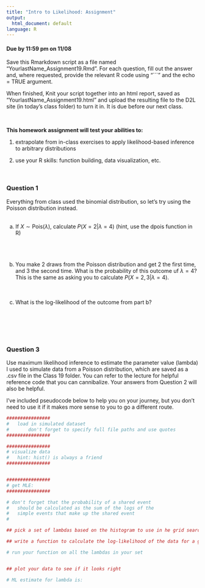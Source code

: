 ```yaml
---
title: "Intro to Likelihood: Assignment"
output:
  html_document: default
language: R
---
```


<!-- To render the assignment in Rmarkdown, enter the command below in the R console -->
<!-- rmarkdown::render("Class_19_Assignment.Rmd") -->

#### Due by 11:59 pm on 11/08

Save this Rmarkdown script as a file named “YourlastName_Assignment19.Rmd”. 
For each question, fill out the answer and, where requested, 
provide the relevant R code using "```" and the echo = TRUE argument.

When finished, Knit your script together into an html report, 
saved as “YourlastName_Assignment19.html” and upload the 
resulting file to the D2L site (in today’s class folder) to turn it in. 
It is due before our next class.

\

**This homework assignment will test your abilities to:**

1. extrapolate from in-class exercises to apply likelihood-based inference to arbitrary distributions

3. use your R skills: function building, data visualization, etc.

\

### Question 1

Everything from class used the binomial distribution, so let's try using the Poisson distribution instead.
\
\

a) If $X \sim \text{Pois}(\lambda)$, calculate $P(X=2 | \lambda=4)$ (hint, use the dpois function in R)
\
\
\
\
b) You make 2 draws from the Poisson distribution and get 2 the first time, and 3 the second time. What is the probability of this outcome uf $\lambda = 4$?
This is the same as asking you to calculate $P(X={2,3}| \lambda=4)$.
\
\
\

c) What is the log-likelihood of the outcome from part b?

\
\
\
\

### Question 3

Use maximum likelihood inference to estimate 
the parameter value (lambda) I used to simulate data from a Poisson distribution, 
which are saved as a .csv file in the Class 19 folder.
You can refer to the lecture for helpful reference 
code that you can cannibalize.
Your answers from Question 2 will also be helpful.

I've included pseudocode below to help you on your journey, but you don't need to use it if it makes more sense to you to go a different route.

```r
################
#	load in simulated dataset 
#		don't forget to specify full file paths and use quotes
################

################
# visualize data
#	hint: hist() is always a friend
################


################
# get MLE:
################

# don't forget that the probability of a shared event 
#	should be calculated as the sum of the logs of the 
#	simple events that make up the shared event
#

## pick a set of lambdas based on the histogram to use in he grid search

## write a function to calculate the log-likelihood of the data for a given lambda

# run your function on all the lambdas in your set


## plot your data to see if it looks right

# ML estimate for lambda is:


```